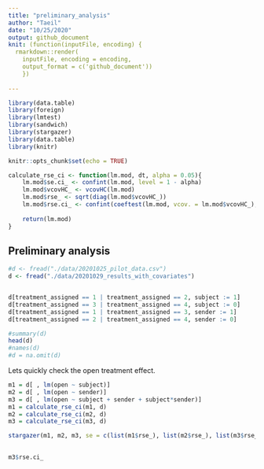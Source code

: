 ```yaml
---
title: "preliminary_analysis"
author: "Taeil"
date: "10/25/2020"
output: github_document
knit: (function(inputFile, encoding) {
  rmarkdown::render(
    inputFile, encoding = encoding,
    output_format = c('github_document')) 
    })
    
---
```


```r

library(data.table)
library(foreign)
library(lmtest)
library(sandwich)
library(stargazer)
library(data.table)
library(knitr)

knitr::opts_chunk$set(echo = TRUE)
```

```r

calculate_rse_ci <- function(lm.mod, dt, alpha = 0.05){
    lm.mod$se.ci_ <- confint(lm.mod, level = 1 - alpha)
    lm.mod$vcovHC_ <- vcovHC(lm.mod)
    lm.mod$rse_ <- sqrt(diag(lm.mod$vcovHC_))
    lm.mod$rse.ci_ <- confint(coeftest(lm.mod, vcov. = lm.mod$vcovHC_), level = 1 - alpha)
    
    return(lm.mod)
}

```


## Preliminary analysis

```r
#d <- fread("./data/20201025_pilot_data.csv")
d <- fread("./data/20201029_results_with_covariates")


d[treatment_assigned == 1 | treatment_assigned == 2, subject := 1]
d[treatment_assigned == 3 | treatment_assigned == 4, subject := 0]
d[treatment_assigned == 1 | treatment_assigned == 3, sender := 1]
d[treatment_assigned == 2 | treatment_assigned == 4, sender := 0]

#summary(d)
head(d)
#names(d)
#d = na.omit(d)
```
Lets quickly check the open treatment effect. 

```r
m1 = d[ , lm(open ~ subject)]
m2 = d[ , lm(open ~ sender)]
m3 = d[ , lm(open ~ subject + sender + subject*sender)]
m1 = calculate_rse_ci(m1, d)
m2 = calculate_rse_ci(m2, d)
m3 = calculate_rse_ci(m3, d)

stargazer(m1, m2, m3, se = c(list(m1$rse_), list(m2$rse_), list(m3$rse_)), type="text")
    
```
```r
m3$rse.ci_
```


